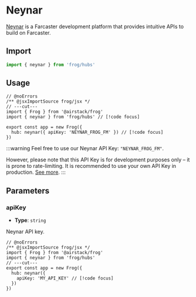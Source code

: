 # Neynar

[Neynar](https://neynar.com/) is a Farcaster development platform that provides intuitive APIs to build on Farcaster.

## Import

```ts twoslash
import { neynar } from 'frog/hubs'
```

## Usage

```tsx twoslash
// @noErrors
/** @jsxImportSource frog/jsx */
// ---cut---
import { Frog } from '@airstack/frog'
import { neynar } from 'frog/hubs' // [!code focus]
 
export const app = new Frog({
  hub: neynar({ apiKey: 'NEYNAR_FROG_FM' }) // [!code focus]
})
```

:::warning
Feel free to use our Neynar API Key: `"NEYNAR_FROG_FM"`.

However, please note that this API Key is for development purposes only – it is prone to rate-limiting.
It is recommended to use your own API Key in production. [See more](https://neynar.com/#get-started).
:::

## Parameters

### apiKey

- **Type**: `string`

Neynar API key.

```tsx twoslash
// @noErrors
/** @jsxImportSource frog/jsx */
import { Frog } from '@airstack/frog'
import { neynar } from 'frog/hubs'
// ---cut---
export const app = new Frog({
  hub: neynar({ 
    apiKey: 'MY_API_KEY' // [!code focus]
  })
})
```